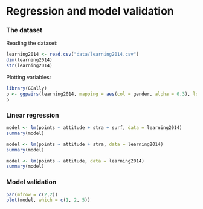 # Regression and model validation

### The dataset

Reading the dataset:

```r
learning2014 <- read.csv("data/learning2014.csv")
dim(learning2014)
str(learning2014)
```

Plotting variables:

```r
library(GGally)
p <- ggpairs(learning2014, mapping = aes(col = gender, alpha = 0.3), lower = list(combo = wrap("facethist", bins = 20)))
p
```

### Linear regression

```r
model <- lm(points ~ attitude + stra + surf, data = learning2014)
summary(model)
```


```r
model <- lm(points ~ attitude + stra, data = learning2014)
summary(model)
```


```r
model <- lm(points ~ attitude, data = learning2014)
summary(model)
```


### Model validation

```r
par(mfrow = c(2,2))
plot(model, which = c(1, 2, 5))
```

